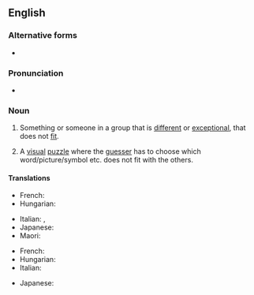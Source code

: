 ==English==

===Alternative forms===
* {{l|en|odd man out}}

===Pronunciation===
* {{audio|en|En-au-odd one out.ogg|Audio (AU)}}

===Noun===
{{en-noun|~|odd ones out}}

# {{lb|en|countable}} Something or someone in a group that is [[different]] or [[exceptional]], that does not [[fit]].
#: {{syn|en|odd man out}}
# {{lb|en|uncountable}} A [[visual]] [[puzzle]] where the [[guesser]] has to choose which word/picture/symbol etc. does not fit with the others.

====Translations====
{{trans-top|misfit}}
* French: {{t+|fr|intrus|m}}
* Hungarian: {{t|hu|kakukktojás}}
{{trans-mid}}
* Italian: {{t+|it|intruso|m}}, {{t+|it|eccentrico|m}}
* Japanese: {{t|ja|仲間外れ|tr=なかまはずれ, nakama hazure}}
* Maori: {{t|mi|tauhara}}
{{trans-bottom}}

{{trans-top|puzzle}}
* French: {{t+|fr|intrus|m}}
* Hungarian: {{t|hu|kakukktojás}}
* Italian: {{t+|it|trova l'intruso|m}}
{{trans-mid}}
* Japanese: {{t|ja|仲間外れ|tr=なかまはずれ, nakama hazure}}
{{trans-bottom}}